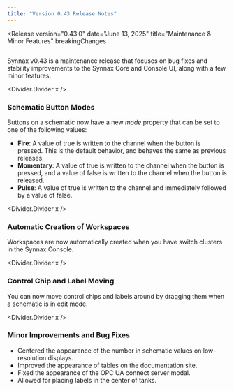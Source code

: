 ```yaml
---
title: "Version 0.43 Release Notes"
---
```




<Release
    version="0.43.0"
    date="June 13, 2025"
    title="Maintenance & Minor Features"
    breakingChanges
>

<Image
  client:only="react"
  id="releases/0-43-0/thumbnail"
  themed={false}
  extension="svg"
/>

Synnax v0.43 is a maintenance release that focuses on bug fixes and stability
improvements to the Synnax Core and Console UI, along with a few minor features.

<Divider.Divider x />

### Schematic Button Modes

Buttons on a schematic now have a new _mode_ property that can be set to one of the
following values:

- **Fire**: A value of true is written to the channel when the button is pressed. This
  is the default behavior, and behaves the same as previous releases.
- **Momentary**: A value of true is written to the channel when the button is pressed,
  and a value of false is written to the channel when the button is released.
- **Pulse**: A value of true is written to the channel and immediately followed by a
  value of false.

<Divider.Divider x />

### Automatic Creation of Workspaces

Workspaces are now automatically created when you have switch clusters in the Synnax
Console.

<Divider.Divider x />

### Control Chip and Label Moving

You can now move control chips and labels around by dragging them when a schematic is in
edit mode.

<Divider.Divider x />

### Minor Improvements and Bug Fixes

- Centered the appearance of the number in schematic values on low-resolution displays.
- Improved the appearance of tables on the documentation site.
- Fixed the appearance of the OPC UA connect server modal.
- Allowed for placing labels in the center of tanks.

</Release>
